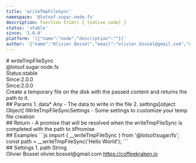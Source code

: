 ```yaml
---
title: 'writeTmpFileSync'
namespace: '@lotsof.sugar.node.fs'
description: function trim() { [native code] }
status: 'stable'
since: '2.0.0'
platform: '[{"name":"node","description":""}]'
author: '{"name":"Olivier Bossel","email":"olivier.bossel@gmail.com","url":"https://coffeekraken.io"}'
---
```

<div class="docmap-mdx">
# writeTmpFileSync
<div class="_namespace">@lotsof.sugar.node.fs</div>
<div class="_metas">
<div class="_status"><span class="_status-label">Status:</span><span class="_status-value -stable">stable</span></div>
<div class="_since"><span class="_since-label">Since:</span><span class="_since-value">2.0.0</span></div>
<div class="_since"><span class="_since-label">Since:</span><span class="_since-value">2.0.0</span></div>
</div>
<div class="_description">
Create a temporary file on the disk with the passed content and returns the path
to it.
</div>
<div class="_params">
## Params
1. <span class="_name">data<span class="_required">*</span></span><span class="_default"></span> <span class="_type">Any</span>
   - The data to write in the file
2. <span class="_name">settings</span><span class="_default">[object Object]</span> <span class="_type">IWriteTmpFileSyncSettings</span>
   - Some settings to customize your temp file creation
</div>
<div class="_return">
## Return
- <span class="_description">A promise that will be resolved when the writeTmpFileSync is completed with the path to it</span><span class="_default"></span><span class="_type">Promise</span>
</div>
<div class="_examples">
## Examples
```js
import { __writeTmpFileSync } from '@lotsof/sugar/fs';
const path = __writeTmpFileSync('Hello World');
```
</div>
<div class="_settings">
## Settings
1. <span class="_name">path</span><span class="_default"></span> <span class="_type">String</span>
</div>
<div class="_author">
<span class="_name">Olivier Bossel</span>
<span class="_email">olivier.bossel@gmail.com</span>
<a href="https://coffeekraken.io" target="_blank" class="_url">https://coffeekraken.io</a>
</div>
</div>
